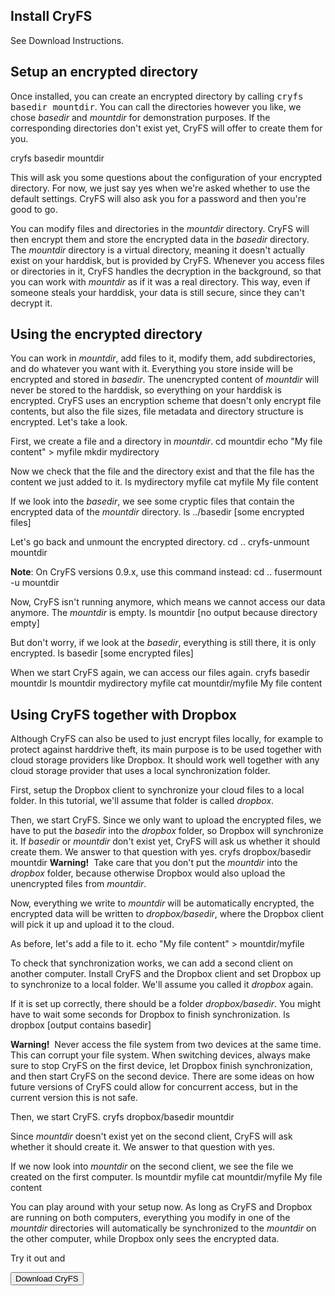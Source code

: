 
<MetaTags
    title="CryFS: Tutorial"
    url="https://www.cryfs.org/tutorial"
    type="article"
    description="A quick and easy introduction into the basic usage of CryFS. CryFS encrypts your Dropbox and protects you against hackers and data leaks. It also works well together with other cloud providers."
/>

<Layout>
<AlternatingSections start_index={1}>
<ContentHeaderSection title="Tutorial" subtitle="CryFS is very easy to use. Let us show you how." />

<section>
<Container>

## Install CryFS
See <Link href="/#download">Download Instructions</Link>.

</Container>
</section>

<section>
<Container>

## Setup an encrypted directory
Once installed, you can create an encrypted directory by calling <kbd>cryfs basedir mountdir</kbd>.
You can call the directories however you like, we chose <var>basedir</var> and <var>mountdir</var> for demonstration purposes.
If the corresponding directories don't exist yet, CryFS will offer to create them for you.

<Console>
    <ConsoleCommand>cryfs basedir mountdir</ConsoleCommand>
</Console>

This will ask you some questions about the configuration of your encrypted directory.
For now, we just say yes when we're asked whether to use the default settings.
CryFS will also ask you for a password and then you're good to go.
 
You can modify files and directories in the <var>mountdir</var> directory.
CryFS will then encrypt them and store the encrypted data in the <var>basedir</var> directory.
The <var>mountdir</var> directory is a virtual directory, meaning it doesn't actually exist on your harddisk,
but is provided by CryFS.
Whenever you access files or directories in it, CryFS handles the decryption in the background, so that you can work with <var>mountdir</var> as if it was a real directory.
This way, even if someone steals your harddisk, your data is still secure, since they can't decrypt it.

</Container>
</section>
<section>
<Container>

## Using the encrypted directory
You can work in <var>mountdir</var>, add files to it, modify them, add subdirectories, and do whatever you want with it.
Everything you store inside will be encrypted and stored in <var>basedir</var>.
The unencrypted content of <var>mountdir</var> will never be stored to the harddisk, so everything on your harddisk is encrypted.
CryFS uses an encryption scheme that doesn't only encrypt file contents, but also the file sizes, file metadata and directory structure is encrypted.
Let's take a look.

First, we create a file and a directory in <var>mountdir</var>.
<Console>
    <ConsoleCommand>cd mountdir</ConsoleCommand>
    <ConsoleCommand>echo "My file content" &gt; myfile</ConsoleCommand>
    <ConsoleCommand>mkdir mydirectory</ConsoleCommand>
</Console>

Now we check that the file and the directory exist and that the file has the content we just added to it.
<Console>
    <ConsoleCommand>ls</ConsoleCommand>
    <ConsoleOutput>mydirectory myfile</ConsoleOutput>
    <ConsoleCommand>cat myfile</ConsoleCommand>
    <ConsoleOutput>My file content</ConsoleOutput>
</Console>

If we look into the <var>basedir</var>, we see some cryptic files that contain the encrypted data of the <var>mountdir</var> directory.
<Console>
    <ConsoleCommand>ls ../basedir</ConsoleCommand>
    <ConsoleOutput>[some encrypted files]</ConsoleOutput>
</Console>

Let's go back and unmount the encrypted directory.
<Console>
    <ConsoleCommand>cd ..</ConsoleCommand>
    <ConsoleCommand>cryfs-unmount mountdir</ConsoleCommand>
</Console>

<Alert color="info">

**Note**: On CryFS versions 0.9.x, use this command instead:
<Console>
    <ConsoleCommand>cd ..</ConsoleCommand>
    <ConsoleCommand>fusermount -u mountdir</ConsoleCommand>
</Console>

</Alert>

Now, CryFS isn't running anymore, which means we cannot access our data anymore. The <var>mountdir</var> is empty.
<Console>
    <ConsoleCommand>ls mountdir</ConsoleCommand>
    <ConsoleOutput>[no output because directory empty]</ConsoleOutput>
</Console>

But don't worry, if we look at the <var>basedir</var>, everything is still there, it is only encrypted.
<Console>
    <ConsoleCommand>ls basedir</ConsoleCommand>
    <ConsoleOutput>[some encrypted files]</ConsoleOutput>
</Console>

When we start CryFS again, we can access our files again.
<Console>
    <ConsoleCommand>cryfs basedir mountdir</ConsoleCommand>
    <ConsoleCommand>ls mountdir</ConsoleCommand>
    <ConsoleOutput>mydirectory myfile</ConsoleOutput>
    <ConsoleCommand>cat mountdir/myfile</ConsoleCommand>
    <ConsoleOutput>My file content</ConsoleOutput>
</Console>

</Container>
</section>
<section>
<Container>

## Using CryFS together with Dropbox
Although CryFS can also be used to just encrypt files locally, for example to protect against harddrive theft,
its main purpose is to be used together with cloud storage providers like Dropbox.
It should work well together with any cloud storage provider that uses a local synchronization folder.

First, setup the Dropbox client to synchronize your cloud files to a local folder.
In this tutorial, we'll assume that folder is called <var>dropbox</var>.

Then, we start CryFS.
Since we only want to upload the encrypted files, we have to put the <var>basedir</var> into the <var>dropbox</var> folder,
so Dropbox will synchronize it.
If <var>basedir</var> or <var>mountdir</var> don't exist yet, CryFS will ask us whether it should create them.
We answer to that question with yes.
<Console>
    <ConsoleCommand>cryfs dropbox/basedir mountdir</ConsoleCommand>
</Console>
<Alert color="warning">
<b>Warning!</b>&nbsp;
Take care that you don't put the <var>mountdir</var> into the <var>dropbox</var> folder,
because otherwise Dropbox would also upload the unencrypted files from <var>mountdir</var>.
</Alert>

Now, everything we write to <var>mountdir</var> will be automatically encrypted,
the encrypted data will be written to <var>dropbox/basedir</var>, where the Dropbox client will pick it up
and upload it to the cloud.

As before, let's add a file to it.
<Console>
    <ConsoleCommand>echo "My file content" &gt; mountdir/myfile</ConsoleCommand>
</Console>

To check that synchronization works, we can add a second client on another computer.
Install CryFS and the Dropbox client and set Dropbox up to synchronize to a local folder.
We'll assume you called it <var>dropbox</var> again.

If it is set up correctly, there should be a folder <var>dropbox/basedir</var>.
You might have to wait some seconds for Dropbox to finish synchronization.
<Console>
    <ConsoleCommand>ls dropbox</ConsoleCommand>
    <ConsoleOutput>[output contains basedir]</ConsoleOutput>
</Console>

<Alert color="warning">
<b>Warning!</b>&nbsp;
Never access the file system from two devices at the same time. This can corrupt your file system.
When switching devices, always make sure to stop CryFS on the first device, let Dropbox finish
synchronization, and then start CryFS on the second device. There are some ideas on how future versions
of CryFS could allow for concurrent access, but in the current version this is not safe.
</Alert>

Then, we start CryFS.
<Console>
    <ConsoleCommand>cryfs dropbox/basedir mountdir</ConsoleCommand>
</Console>

Since <var>mountdir</var> doesn't exist yet on the second client, CryFS will ask whether it should create it.
We answer to that question with yes.

If we now look into <var>mountdir</var> on the second client, we see the file we created on the first computer.
<Console>
    <ConsoleCommand>ls mountdir</ConsoleCommand>
    <ConsoleOutput>myfile</ConsoleOutput>
    <ConsoleCommand>cat mountdir/myfile</ConsoleCommand>
    <ConsoleOutput>My file content</ConsoleOutput>
</Console>

You can play around with your setup now. As long as CryFS and Dropbox are running on both computers,
everything you modify in one of the <var>mountdir</var> directories will automatically be synchronized to
the <var>mountdir</var> on the other computer, while Dropbox only sees the encrypted data.

</Container>
</section>
<section>
<Container>
    <Row>
        <Col style={{marginTop: '20px'}} md={{size: 8, offset: 2}}>
            <Card body style={{ backgroundColor: '#f5f5f5', borderColor: '#e3e3e3' }}>
                <div className="text-center">
                    <p className="lead">
                        Try it out and
                    </p>
                    <Link legacyBehavior passHref href="/#download"><Button color="primary" size="lg">Download CryFS</Button></Link>
                </div>
            </Card>
        </Col>
    </Row>
</Container>
</section>

</AlternatingSections>
</Layout>
